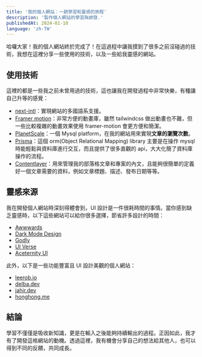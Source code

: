 ```yaml
---
title: '我的個人網站：一趟學習和靈感的旅程'
description: '製作個人網站的學習與啟發.'
publishedAt: 2024-01-10
language: 'zh-TW'
---
```


哈囉大家！我的個人網站終於完成了！在這過程中讓我摸到了很多之前沒碰過的技術，我想在這裡分享一些使用的技術，以及一些給我靈感的網站。

## 使用技術
這裡的都是一些我之前未曾用過的技術，這也讓我在開發過程中非常快樂，有種讓自己升等的感覺：
- [next-intl](https://next-intl-docs.vercel.app)：實現網站的多國語系支援。
- [Framer motion](https://www.framer.com/motion/)：非常方便的動畫庫，雖然 tailwindcss 做出動畫也不難，但一些比較複雜的動畫效果使用 framer-motion 會更方便和簡潔。
- [PlanetScale](https://planetscale.com/)：一個 Mysql platform，在我的網站用來實現**文章的瀏覽次數**。
- [Prisma](https://www.prisma.io/)：這個 orm(Object Relational Mapping) library 主要是在操作 mysql 時能輕鬆與資料庫進行交互，而且提供了很多直觀的 api，大大化簡了資料庫操作的流程。
- [Contentlayer](https://www.contentlayer.dev/)：用來管理我的部落格文章和專案的內文，且能夠很簡單的定義好一個文章需要的資料，例如文章標題、描述、發布日期等等。

## 靈感來源

我在開發個人網站時深刻得體會到，UI 設計是一件很耗時間的事情。當你感到缺乏靈感時，以下這些網站可以給你很多選擇，節省許多設計的時間：
- [Awwwards](https://www.awwwards.com/)
- [Dark Mode Design](https://www.darkmodedesign.com)
- [Godly](https://godly.website/)
- [UI Verse](https://uiverse.io/)
- [Aceternity UI](https://ui.aceternity.com/components)

此外，以下是一些功能豐富且 UI 設計美觀的個人網站：
- [leerob.io](https://leerob.io)
- [delba.dev](https://delba.dev/)
- [jahir.dev](https://jahir.dev/)
- [honghong.me](https://honghong.me/)

## 結論
學習不僅僅是吸收新知識，更是在輸入之後能夠持續輸出的過程。正因如此，我才有了開發這格網站的動機。透過這裡，我有機會分享自己的想法給其他人，也可以得到不同的反饋，共同成長。
